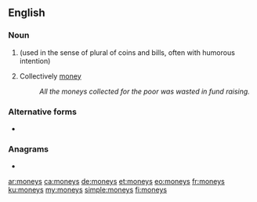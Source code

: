 ==English==

===Noun===
{{head|en|noun plural form}}

# {{plural of|money|lang=en}} (used in the sense of plural of coins and bills, often with humorous intention)
# Collectively [[money]]
#: ''All the moneys collected for the poor was wasted in fund raising.''

===Alternative forms===
* {{l|en|monies}}

===Anagrams===
* {{l|en|Symone}}

[[ar:moneys]]
[[ca:moneys]]
[[de:moneys]]
[[et:moneys]]
[[eo:moneys]]
[[fr:moneys]]
[[ku:moneys]]
[[my:moneys]]
[[simple:moneys]]
[[fi:moneys]]